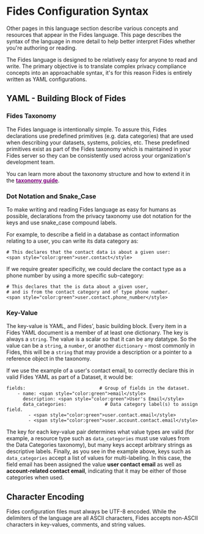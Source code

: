 
# Fides Configuration Syntax
Other pages in this language section describe various concepts and resources that appear in the Fides language. This page describes the syntax of the language in more detail to help better interpret Fides whether you're authoring or reading.

The Fides language is designed to be relatively easy for anyone to read and write. The primary objective is to translate complex privacy compliance concepts into an approachable syntax, it's for this reason Fides is entirely written as YAML configurations.

## YAML - Building Block of Fides

### Fides Taxonomy
The Fides language is intentionally simple. To assure this, Fides declarations use predefined primitives (e.g. data categories) that are used when describing your datasets, systems, policies, etc. These predefined primitives exist as part of the Fides taxonomy which is maintained in your Fides server so they can be consistently used across your organization's development team.

You can learn more about the taxonomy structure and how to extend it in the [<span style="color:purple">**taxonomy guide**</style>](https://ethyca.github.io/fideslang/taxonomy/overview/).

### Dot Notation and Snake_Case
To make writing and reading Fides language as easy for humans as possible, declarations from the privacy taxonomy use dot notation for the keys and use snake_case compound labels.

For example, to describe a field in a database as contact information relating to a user, you can write its data category as:

```
# This declares that the contact data is about a given user:
<span style="color:green">user.contact</style>
``` 
If we require greater specificity, we could declare the contact type as a phone number by using a more specific sub-category:

```
# This declares that the is data about a given user,
# and is from the contact category and of type phone number.
<span style="color:green">user.contact.phone_number</style>
```

### Key-Value
The key-value is YAML, and Fides', basic building block. Every item in a Fides YAML document is a member of at least one dictionary. The key is always a ```string```. The value is a scalar so that it can be any datatype. So the value can be a ```string```, a ```number```, or another ```dictionary``` - most commonly in Fides, this will be a ```string``` that may provide a description or a pointer to a reference object in the taxonomy.

If we use the example of a user's contact email, to correctly declare this in valid Fides YAML as part of a Dataset, it would be:

```
fields:                           # Group of fields in the dataset.
    - name: <span style="color:green">email</style>
      description: <span style="color:green">User's Email</style>
      data_categories:              # Data category label(s) to assign field.
        - <span style="color:green">user.contact.email</style>
        - <span style="color:green">user.account.contact.email</style>
```

The key for each key-value pair determines what value types are valid (for example, a resource type such as ```data_categories``` must use values from the Data Categories taxonomy), but many keys accept arbitrary strings as descriptive labels.
Finally, as you see in the example above, keys such as ```data_categories``` accept a list of values for multi-labeling. In this case, the field email has been assigned the value **user contact email** as well as **account-related contact email**, indicating that it may be either of those categories when used.

## Character Encoding
Fides configuration files must always be UTF-8 encoded. While the delimiters of the language are all ASCII characters, Fides accepts non-ASCII characters in key-values, comments, and string values.